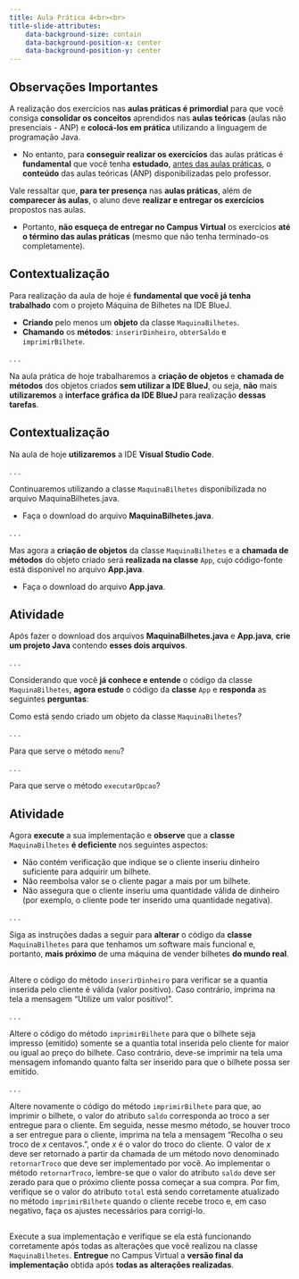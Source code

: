 ```yaml
---
title: Aula Prática 4<br><br>
title-slide-attributes:
    data-background-size: contain
    data-background-position-x: center
    data-background-position-y: center
---
```


## Observações Importantes {}
::: {.fontsize80}
::: {.nonincremental}

A realização dos exercícios nas **aulas práticas é primordial** para que você consiga **consolidar os conceitos** aprendidos nas **aulas teóricas** (aulas não presenciais - ANP) e **colocá-los em prática** utilizando a linguagem de programação Java.

- No entanto, para **conseguir realizar os exercícios** das aulas práticas é **fundamental** que você tenha **estudado**, [antes das aulas práticas]{.underline}, o **conteúdo** das aulas teóricas (ANP) disponibilizadas pelo professor. 

Vale ressaltar que, **para ter presença** nas **aulas práticas**, além de **comparecer às aulas**, o aluno deve **realizar e entregar os exercícios** propostos nas aulas.

- Portanto, **não esqueça de entregar no Campus Virtual** os exercícios **até o término das aulas práticas** (mesmo que não tenha terminado-os completamente).
:::
:::


## Contextualização

Para realização da aula de hoje é **fundamental que você já tenha trabalhado** com o projeto [Máquina de Bilhetes]{.alert} na IDE [BlueJ]{.alert}.

- **Criando** pelo menos um **objeto** da classe `MaquinaBilhetes`.
- **Chamando** os **métodos**: `inserirDinheiro`, `obterSaldo` e `imprimirBilhete`. 

. . .

Na aula prática de hoje trabalharemos a **criação de objetos** e **chamada de métodos** dos objetos criados **sem utilizar a IDE BlueJ**, ou seja, **não** mais **utilizaremos** a **interface gráfica da IDE BlueJ** para realização **dessas tarefas**.


## Contextualização

Na aula de hoje **utilizaremos** a IDE **Visual Studio Code**.

. . .

:::{.nonincremental}
Continuaremos utilizando a classe `MaquinaBilhetes` disponibilizada no arquivo [MaquinaBilhetes.java]{.alert}.

- Faça o download do arquivo **MaquinaBilhetes.java**.
:::

. . .

:::{.nonincremental}
Mas agora a **criação de objetos** da classe `MaquinaBilhetes` e a **chamada de métodos** do objeto criado será **realizada na classe** `App`, cujo código-fonte está disponível no arquivo **App.java**. 

- Faça o download do arquivo **App.java**.
:::


## Atividade
[Após fazer o download dos arquivos **MaquinaBilhetes.java** e **App.java**, **crie um projeto Java** contendo **esses dois arquivos**.]{.fontsize70}

. . .

[Considerando que você **já conhece e entende** o código da classe `MaquinaBilhetes`, **agora estude** o código da **classe** `App` e **responda** as seguintes **perguntas**:]{.fontsize70}

:::{.callout-note title="Pergunta 1" icon=false .fontsize90}
Como está sendo criado um objeto da classe `MaquinaBilhetes`?
:::

. . .

:::{.callout-note title="Pergunta 2" icon=false .fontsize90}
Para que serve o método `menu`?
:::

. . .

:::{.callout-note title="Pergunta 3" icon=false .fontsize90}
Para que serve o método `executarOpcao`?
:::


## Atividade
:::{.fontsize90}
Agora **execute** a sua implementação e **observe** que a **classe** `MaquinaBilhetes` **é deficiente** nos seguintes aspectos:

- Não contém verificação que indique se o cliente inseriu dinheiro suficiente para adquirir um bilhete.
- Não reembolsa valor se o cliente pagar a mais por um bilhete.
- Não assegura que o cliente inseriu uma quantidade válida de dinheiro (por exemplo, o cliente pode ter inserido uma quantidade negativa).
:::

. . .

[Siga as instruções dadas a seguir para **alterar** o código da **classe** `MaquinaBilhetes` para que tenhamos um software mais funcional e, portanto, **mais próximo** de uma máquina de vender bilhetes **do mundo real**.]{.fontsize90} 

## 
:::{.callout-note title="Tarefa 1" icon=false .fontsize90}
Altere o código do método `inserirDinheiro` para verificar se a quantia inserida pelo cliente é válida (valor positivo). Caso contrário, imprima na tela a mensagem "Utilize um valor positivo!".
:::

. . .

:::{.callout-note title="Tarefa 2" icon=false .fontsize90}
Altere o código do método `imprimirBilhete` para que o bilhete seja impresso (emitido) somente se a quantia total inserida pelo cliente for maior ou igual ao preço do bilhete. Caso contrário, deve-se imprimir na tela uma mensagem infomando quanto falta ser inserido para que o bilhete possa ser emitido.
:::

. . .

:::{.callout-note title="Tarefa 3" icon=false .fontsize90}
Altere novamente o código do método `imprimirBilhete` para que, ao imprimir o bilhete, o valor do atributo `saldo` corresponda ao troco a ser entregue para o cliente. Em seguida, nesse mesmo método, se houver troco a ser entregue para o cliente, imprima na tela a mensagem "Recolha o seu troco de $x$ centavos.", onde $x$ é o valor do troco do cliente. O valor de $x$ deve ser retornado a partir da chamada de um método novo denominado `retornarTroco` que deve ser implementado por você. Ao implementar o método `retornarTroco`, lembre-se que o valor do atributo `saldo` deve ser zerado para que o próximo cliente possa começar a sua compra. Por fim, verifique se o valor do atributo `total` está sendo corretamente atualizado no método `imprimirBilhete` quando o cliente recebe troco e, em caso negativo, faça os ajustes necessários para corrigi-lo.
:::


## 
:::{.callout-note title="Tarefa 4" icon=false .fontsize90}
Execute a sua implementação e verifique se ela está funcionando corretamente após todas as alterações que você realizou na classe `MaquinaBilhetes`. **Entregue** no Campus Virtual a **versão final da implementação** obtida após **todas as alterações realizadas**.
:::